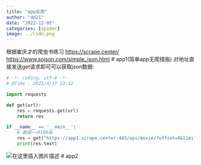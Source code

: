 ```yaml
---
title: "app反爬"
author: "dd21"
date: "2022-12-05" 
categories: [spider]
image: ../csdn.png
---
```



根据崔庆才的爬虫书练习
[https://scrape.center/](https://scrape.center/)
[https://www.sojson.com/simple_json.html](https://www.sojson.com/simple_json.html)
# app1(简单app无爬措施)
对地址直接发送get请求即可可以获取json数据:
```python
# -*- coding: utf-8 -*-
# @Time : 2022/4/17 13:42

import requests

def get(url):
    res = requests.get(url)
    return res

if __name__ == '__main__':
    # 数据一共100条
    res = get("https://app1.scrape.center:443/api/movie/?offset=0&limit=100")
    print(res.text)
```
![在这里插入图片描述](https://img-blog.csdnimg.cn/63a25c79bc4a4ee78c55f827590b821a.png?x-oss-process=image/watermark,type_d3F5LXplbmhlaQ,shadow_50,text_Q1NETiBA5aSn5q-beg==,size_20,color_FFFFFF,t_70,g_se,x_16)
# app2

